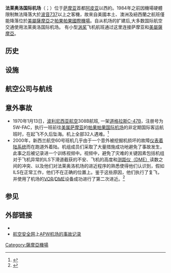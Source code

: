 {{Infobox Airport |
 airport_name = 法莱奥洛国际机场<br /><font size="-1">Faleolo International Airport</font> |
 photo = faleolo.jpg |
 type = 民用 |
 run by =  |
 opened =  |
 distance_to_city = 40 |
 elevation-f = 58 |
 city-served = [[萨摩亚|萨摩亚]][[乌波卢岛|乌波卢岛]][[阿皮亚|阿皮亚]] |
 IATA = APW |
 ICAO = NSFA |
 coordinates= {{Coord|13|49|48|S|172|00|30|W|type:airport|display=inline,title}}|
 runway1_heading = 08/26 |
 runway1_feet = 9,843|
 runway1_meter =  3,000 |
 runway1_surface = [[沥青|沥青]] |
}}
'''法莱奥洛国际机场'''（{{lang-en|Faleolo International Airport}}；{{airport codes|APW|NSFA}}）位于[[萨摩亚|萨摩亚]]首都[[阿皮亚|阿皮亚]]以西約{{convert|40|km|mi}}。1984年之前因機場硬體限制無法降落大於[[波音737|波音737]]以上之客機，故來自美國本土、澳洲及紐西蘭之航班僅能降落位於[[美屬薩摩亞|美屬薩摩亞]]之[[帕果帕果國際機場|帕果帕果國際機場]]。自从机场的扩建后,大多数国际航空交通使用法莱奥洛国际机场。
有小型[[涡桨|涡桨]]飞机航班通过这里连接萨摩亚和[[美屬薩摩亞|美屬薩摩亞]]。

== 历史 ==
== 设施 ==
== 航空公司与航线 ==
{{Airport-dest-list
|{{flagicon|Samoa}} [[萨摩亚航空|玻里尼西亞航空]]| [[努瓜婁發國際機場|努庫阿洛法]]、[[奥克兰国际机场|奥克兰]]、[[悉尼机场|悉尼]]、[[布里斯班机场|布里斯班]]
|{{flagicon|Samoa}} {{link-en|塔羅法航空|Talofa Airways}} | [[帕果帕果国际机场|帕果帕果]]
|{{flagicon|American Samoa}} {{link-en|島嶼間航空|Inter Island Airways}}|[[帕果帕果国际机场|帕果帕果]]
|{{flagicon|Tonga}} {{link-en|真正東加航空|Real Tonga}} | [[努瓜婁發國際機場|努庫阿洛法]]
|{{flagicon|FIJ}} [[斐济航空|斐济航空]]|[[楠迪國際機場|楠迪]]、[[檀香山國際機場|檀香山]]
|{{flagicon|FIJ}} [[太平洋太陽航空|斐济連結航空]]|[[瑙索里國際機場|苏瓦]]
|{{flagicon|NZL}} [[新西兰航空|新西兰航空]]|[[奥克兰国际机场|奥克兰]]
|{{flagicon|AUS}} [[維珍澳洲航空|維珍澳洲航空]]|[[布里斯班機場|布里斯本]]、[[悉尼机场|悉尼]]
}}

== 意外事故 ==
*1970年1月13日，[[玻里尼西亞航空|波利尼西亚航空]]308B航班, 一架[[C-47運輸機|道格拉斯C-47B]]，注册号为5W-FAC，执行一班前往[[美属萨摩亚|美属萨摩亚]]的[[帕果帕果国际机场|帕果帕果国际机场]]的非定期国际客运航班时，在起飞不久后坠海。机上全部32人遇难。<ref name=ASN130170a>{{cite web |url=http://aviation-safety.net/database/record.php?id=19700113-0 |title=5W-FAC Accident description |publisher=Aviation Safety Network |accessdate=11 October 2010 |archive-date=2010-06-21 |archive-url=https://web.archive.org/web/20100621082727/http://aviation-safety.net/database/record.php?id=19700113-0 |dead-url=no }}</ref>
*2000年，新西兰航空60号班机几乎由于一个意外被挖掘机损坏的故障[[仪表着陆系统|仪表着陆系统]]而在跑道外着陆。机组成员们采取了大量措施成功地避免了事故发生，此事之后被记录进一个训练视频中。视频中，避免了灾难的关键因素包括机组对于飞机异常的ILS下滑道截获的不安、飞机的高度和[[测距仪|测距仪（DME）]]读数之间的冲突、以及他们对法莱奥洛机场的进近程序的熟悉使得他们认识到，假如ILS在正常工作，他们不在正确的位置上。鉴于这些原因，他们执行了复飞，并使用了机场的[[甚高频全向信标|VOR]]/[[测距仪|DME]]设备成功进行了第二次进近。<ref>{{cite news | title=【新西兰航空训练视频】'''NZ60-免费一课''' 官方授权 事故再现与调查 | work=[[bilibili|bilibili]] | url=http://www.bilibili.com/video/av5631761/ | date=2016-08-03 | accessdate=2016-10-31 | archive-date=2019-12-08 | archive-url=https://web.archive.org/web/20191208091846/https://www.bilibili.com/video/av5631761/ | dead-url=no }}</ref>

== 参见 ==
{{reflist}}

== 外部链接 ==
* {{NWS-current|NSFA}}
* [[航空安全网|航空安全网]]上[http://aviation-safety.net/database/airport/airport.php?id=APW APW机场的事故记录] {{Wayback|url=http://aviation-safety.net/database/airport/airport.php?id=APW |date=20190921204933 }}

[[Category:薩摩亞機場|Category:薩摩亞機場]]
